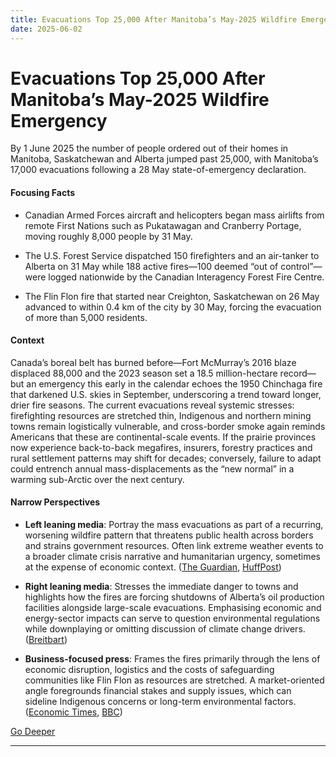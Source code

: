 ```yaml
---
title: Evacuations Top 25,000 After Manitoba’s May-2025 Wildfire Emergency
date: 2025-06-02
---
```


# Evacuations Top 25,000 After Manitoba’s May-2025 Wildfire Emergency

By 1 June 2025 the number of people ordered out of their homes in Manitoba, Saskatchewan and Alberta jumped past 25,000, with Manitoba’s 17,000 evacuations following a 28 May state-of-emergency declaration.

#### Focusing Facts

- Canadian Armed Forces aircraft and helicopters began mass airlifts from remote First Nations such as Pukatawagan and Cranberry Portage, moving roughly 8,000 people by 31 May.

- The U.S. Forest Service dispatched 150 firefighters and an air-tanker to Alberta on 31 May while 188 active fires—100 deemed “out of control”—were logged nationwide by the Canadian Interagency Forest Fire Centre.

- The Flin Flon fire that started near Creighton, Saskatchewan on 26 May advanced to within 0.4 km of the city by 30 May, forcing the evacuation of more than 5,000 residents.

#### Context

Canada’s boreal belt has burned before—Fort McMurray’s 2016 blaze displaced 88,000 and the 2023 season set a 18.5 million-hectare record—but an emergency this early in the calendar echoes the 1950 Chinchaga fire that darkened U.S. skies in September, underscoring a trend toward longer, drier fire seasons. The current evacuations reveal systemic stresses: firefighting resources are stretched thin, Indigenous and northern mining towns remain logistically vulnerable, and cross-border smoke again reminds Americans that these are continental-scale events. If the prairie provinces now experience back-to-back megafires, insurers, forestry practices and rural settlement patterns may shift for decades; conversely, failure to adapt could entrench annual mass-displacements as the “new normal” in a warming sub-Arctic over the next century.

#### Narrow Perspectives

- **Left leaning media**: Portray the mass evacuations as part of a recurring, worsening wildfire pattern that threatens public health across borders and strains government resources. Often link extreme weather events to a broader climate crisis narrative and humanitarian urgency, sometimes at the expense of economic context. ([The Guardian](https://www.theguardian.com/world/2025/jun/01/thousands-evacuated-in-three-canadian-provinces-as-wildfires-continue), [HuffPost](https://www.huffpost.com/entry/wildfires-burning-across-central-canada-force-evacuation-orders_n_683b97a3e4b08af1a43cea7f))

- **Right leaning media**: Stresses the immediate danger to towns and highlights how the fires are forcing shutdowns of Alberta’s oil production facilities alongside large-scale evacuations. Emphasising economic and energy-sector impacts can serve to question environmental regulations while downplaying or omitting discussion of climate change drivers. ([Breitbart](https://www.breitbart.com/national-security/2025/05/30/wildfire-season-returns-to-canada-forcing-provinces-into-state-of-emergency/))

- **Business-focused press**: Frames the fires primarily through the lens of economic disruption, logistics and the costs of safeguarding communities like Flin Flon as resources are stretched. A market-oriented angle foregrounds financial stakes and supply issues, which can sideline Indigenous concerns or long-term environmental factors. ([Economic Times](https://economictimes.indiatimes.com/news/international/canada/chunks-of-our-town-could-be-gone-as-wildfires-rip-across-the-prairies-flin-flon-manitoba-empties-under-a-sky-of-smoke-and-fear/articleshow/121542115.cms), [BBC](https://www.bbc.com/news/articles/cz9yv2g07p0o?xtor=AL-72-%255Bpartner%255D-%255Binforadio%255D-%255Bheadline%255D-%255Bnews%255D-%255Bbizdev%255D-%255Bisapi%255D))


[Go Deeper](https://www.perplexity.ai/search?q=Evacuations+Top+25%2C000+After+Manitoba%E2%80%99s+May-2025+Wildfire+Emergency)

---

<a id='lonza-river-breaks-through-blatten-landslide-dam'></a>
